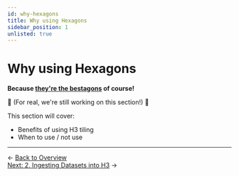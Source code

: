 ```yaml
---
id: why-hexagons
title: Why using Hexagons
sidebar_position: 1
unlisted: true
---
```


# Why using Hexagons

**Because [they're the bestagons](https://youtu.be/thOifuHs6eY?si=UKeC4tEcUGxflLro) of course!**

🚧 (For real, we're still working on this section!) 🚧

This section will cover:
- Benefits of using H3 tiling
- When to use / not use

---

<div style={{ display: 'flex', justifyContent: 'space-between' }}>
  <div>← <a href="/tutorials/others/_hex/hex-deep-dive">Back to Overview</a></div>
<div><a href="/tutorials/others/_hex/ingesting-h3">Next: 2. Ingesting Datasets into H3</a> →</div>
</div> 